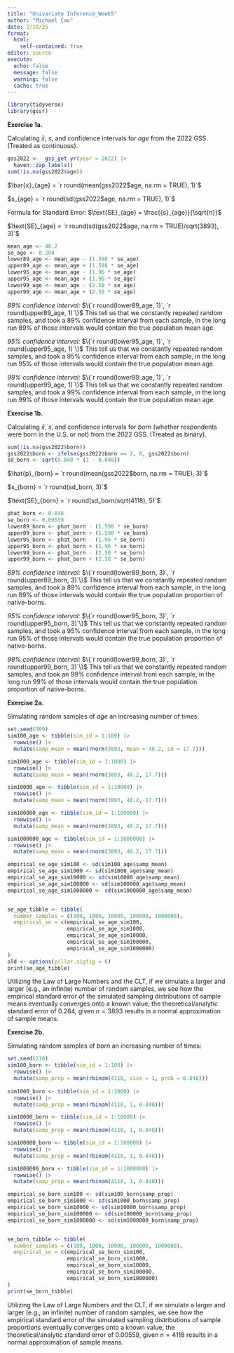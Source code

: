 ```yaml
---
title: "Univariate Inference_Week5"
author: "Michael Cao"
date: 2/10/25
format:
  html:
    self-contained: true
editor: source
execute:
  echo: false
  message: false
  warning: false
  cache: true 
---
```


```r
library(tidyverse)
library(gssr)
```

**Exercise 1a.**

Calculating $\bar{x}$, $s$, and confidence intervals for *age* from the 2022 GSS. (Treated as continuous).

```r
gss2022 <-  gss_get_yr(year = 2022) |>
  haven::zap_labels()
sum(!is.na(gss2022$age))
```

$\bar{x}_{age} = `r round(mean(gss2022$age, na.rm = TRUE), 1)`$

$s_{age} = `r round(sd(gss2022$age, na.rm = TRUE), 1)`$

Formula for Standard Error: $\text{SE}_{age} = \frac{{s}_{age}}{\sqrt{n}}$

$\text{SE}_{age} = `r round(sd(gss2022$age, na.rm = TRUE)/sqrt(3893), 3)`$ 

```r
mean_age <- 48.2
se_age <- 0.284
lower89_age <- mean_age - (1.598 * se_age)
upper89_age <- mean_age + (1.598 * se_age)
lower95_age <- mean_age - (1.96 * se_age)
upper95_age <- mean_age + (1.96 * se_age)
lower99_age <- mean_age - (2.58 * se_age)
upper99_age <- mean_age + (2.58 * se_age)
```

*89% confidence interval:* $\{`r round(lower89_age, 1)`, `r round(upper89_age, 1)`\}$ This tell us that we constantly repeated random samples, and took a 89% confidence interval from each sample, in the long run 89% of those intervals would contain the true population mean age. 

*95% confidence interval:* $\{`r round(lower95_age, 1)`, `r round(upper95_age, 1)`\}$ This tell us that we constantly repeated random samples, and took a 95% confidence interval from each sample, in the long run 95% of those intervals would contain the true population mean age. 

*99% confidence interval:* $\{`r round(lower99_age, 1)`, `r round(upper99_age, 1)`\}$ This tell us that we constantly repeated random samples, and took a 99% confidence interval from each sample, in the long run 99% of those intervals would contain the true population mean age. 

**Exercise 1b.**

Calculating $\bar{x}$, $s$, and confidence intervals for *born* (whether respondents were born in the U.S. or not) from the 2022 GSS. (Treated as binary).

```r
sum(!is.na(gss2022$born))
gss2022$born <- ifelse(gss2022$born == 2, 0, gss2022$born)
sd_born <- sqrt(0.848 * (1 - 0.848))
```

$\hat{p}_{born} = `r round(mean(gss2022$born, na.rm = TRUE), 3)`$

$s_{born} = `r round(sd_born, 3)`$

$\text{SE}_{born} = `r round(sd_born/sqrt(4118), 5)`$ 

```r
phat_born <- 0.848
se_born <- 0.00559
lower89_born <- phat_born - (1.598 * se_born)
upper89_born <- phat_born + (1.598 * se_born)
lower95_born <- phat_born - (1.96 * se_born)
upper95_born <- phat_born + (1.96 * se_born)
lower99_born <- phat_born - (2.58 * se_born)
upper99_born <- phat_born + (2.58 * se_born)
```

*89% confidence interval:* $\{`r round(lower89_born, 3)`, `r round(upper89_born, 3)`\}$ This tell us that we constantly repeated random samples, and took a 89% confidence interval from each sample, in the long run 89% of those intervals would contain the true population proportion of native-borns. 

*95% confidence interval:* $\{`r round(lower95_born, 3)`, `r round(upper95_born, 3)`\}$ This tell us that we constantly repeated random samples, and took a 95% confidence interval from each sample, in the long run 95% of those intervals would contain the true population proportion of native-borns. 

*99% confidence interval:* $\{`r round(lower99_born, 3)`, `r round(upper99_born, 3)`\}$ This tell us that we constantly repeated random samples, and took an 99% confidence interval from each sample, in the long run 99% of those intervals would contain the true population proportion of native-borns. 

**Exercise 2a.**

Simulating random samples of *age* an increasing number of times:

```r
set.seed(999)
sim100_age <- tibble(sim_id = 1:100) |>
  rowwise() |>
  mutate(samp_mean = mean(rnorm(3893, mean = 48.2, sd = 17.7)))

sim1000_age <- tibble(sim_id = 1:1000) |>
  rowwise() |>
  mutate(samp_mean = mean(rnorm(3893, 48.2, 17.7)))

sim10000_age <- tibble(sim_id = 1:10000) |>
  rowwise() |>
  mutate(samp_mean = mean(rnorm(3893, 48.2, 17.7)))

sim100000_age <- tibble(sim_id = 1:100000) |>
  rowwise() |>
  mutate(samp_mean = mean(rnorm(3893, 48.2, 17.7)))

sim1000000_age <- tibble(sim_id = 1:1000000) |>
  rowwise() |>
  mutate(samp_mean = mean(rnorm(3893, 48.2, 17.7)))
```

```r
empirical_se_age_sim100 <- sd(sim100_age$samp_mean)
empirical_se_age_sim1000 <- sd(sim1000_age$samp_mean)
empirical_se_age_sim10000 <- sd(sim10000_age$samp_mean)
empirical_se_age_sim100000 <- sd(sim100000_age$samp_mean)
empirical_se_age_sim1000000 <- sd(sim1000000_age$samp_mean)


se_age_tibble <- tibble(
  number_samples = c(100, 1000, 10000, 100000, 1000000),
  empirical_se = c(empirical_se_age_sim100, 
                   empirical_se_age_sim1000, 
                   empirical_se_age_sim10000, 
                   empirical_se_age_sim100000,
                   empirical_se_age_sim1000000)
)
old <- options(pillar.sigfig = 6)
print(se_age_tibble)
```

Utilizing the Law of Large Numbers and the CLT, if we simulate a larger and larger (e.g., an infinite) number of random samples, we see how the empirical standard error of the simulated sampling distributions of sample means eventually converges onto a known value, the theoretical/analytic standard error of $0.284$, given $n = 3893$ results in a normal approximation of sample means.

**Exercise 2b.**

Simulating random samples of *born* an increasing number of times:

```r
set.seed(210)
sim100_born <- tibble(sim_id = 1:100) |>
  rowwise() |>
  mutate(samp_prop = mean(rbinom(4118, size = 1, prob = 0.848)))
  
sim1000_born <- tibble(sim_id = 1:1000) |>
  rowwise() |>
  mutate(samp_prop = mean(rbinom(4118, 1, 0.848)))

sim10000_born <- tibble(sim_id = 1:10000) |>
  rowwise() |>
  mutate(samp_prop = mean(rbinom(4118, 1, 0.848)))

sim100000_born <- tibble(sim_id = 1:100000) |>
  rowwise() |>
  mutate(samp_prop = mean(rbinom(4118, 1, 0.848)))

sim1000000_born <- tibble(sim_id = 1:1000000) |>
  rowwise() |>
  mutate(samp_prop = mean(rbinom(4118, 1, 0.848)))
```

```r
empirical_se_born_sim100 <- sd(sim100_born$samp_prop)
empirical_se_born_sim1000 <- sd(sim1000_born$samp_prop)
empirical_se_born_sim10000 <- sd(sim10000_born$samp_prop)
empirical_se_born_sim100000 <- sd(sim100000_born$samp_prop)
empirical_se_born_sim1000000 <- sd(sim1000000_born$samp_prop)


se_born_tibble <- tibble(
  number_samples = c(100, 1000, 10000, 100000, 1000000), 
  empirical_se = c(empirical_se_born_sim100,
                   empirical_se_born_sim1000,
                   empirical_se_born_sim10000,
                   empirical_se_born_sim100000,
                   empirical_se_born_sim1000000)
)
print(se_born_tibble)
```

Utilizing the Law of Large Numbers and the CLT, if we simulate a larger and larger (e.g., an infinite) number of random samples, we see how the empirical standard error of the simulated sampling distributions of sample proportions eventually converges onto a known value, the theoretical/analytic standard error of $0.00559$, given $n = 4118$ results in a normal approximation of sample means.
